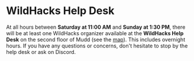 # WildHacks Help Desk

At all hours between **Saturday at 11:00 AM** and **Sunday at 1:30 PM**, there will be at least one WildHacks organizer available at the **WildHacks Help Desk** on the second floor of Mudd (see the [map](/map)). This includes overnight hours. If you have any questions or concerns, don't hesitate to stop by the help desk or ask on Discord.
